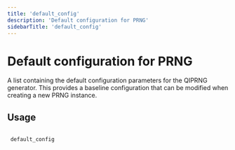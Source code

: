 ```yaml
---
title: 'default_config'
description: 'Default configuration for PRNG'
sidebarTitle: 'default_config'
---
```


# Default configuration for PRNG


 A list containing the default configuration parameters for the QIPRNG generator.
 This provides a baseline configuration that can be modified when creating a new
 PRNG instance.


## Usage

```r

 default_config

```
